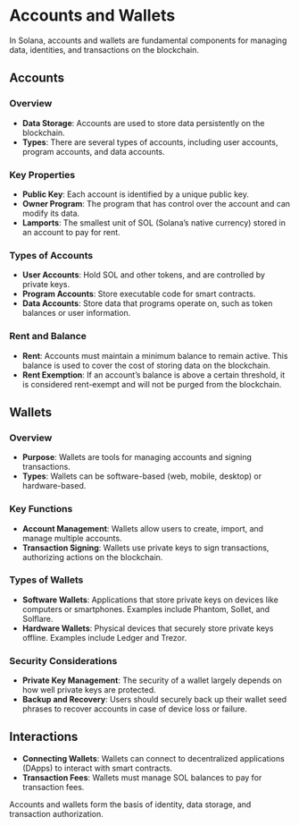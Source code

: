 # Accounts and Wallets

In Solana, accounts and wallets are fundamental components for managing data, identities, and transactions on the blockchain.

## Accounts

### Overview

- **Data Storage**: Accounts are used to store data persistently on the blockchain.
- **Types**: There are several types of accounts, including user accounts, program accounts, and data accounts.

### Key Properties

- **Public Key**: Each account is identified by a unique public key.
- **Owner Program**: The program that has control over the account and can modify its data.
- **Lamports**: The smallest unit of SOL (Solana’s native currency) stored in an account to pay for rent.

### Types of Accounts

- **User Accounts**: Hold SOL and other tokens, and are controlled by private keys.
- **Program Accounts**: Store executable code for smart contracts.
- **Data Accounts**: Store data that programs operate on, such as token balances or user information.

### Rent and Balance

- **Rent**: Accounts must maintain a minimum balance to remain active. This balance is used to cover the cost of storing data on the blockchain.
- **Rent Exemption**: If an account’s balance is above a certain threshold, it is considered rent-exempt and will not be purged from the blockchain.

## Wallets

### Overview

- **Purpose**: Wallets are tools for managing accounts and signing transactions.
- **Types**: Wallets can be software-based (web, mobile, desktop) or hardware-based.

### Key Functions

- **Account Management**: Wallets allow users to create, import, and manage multiple accounts.
- **Transaction Signing**: Wallets use private keys to sign transactions, authorizing actions on the blockchain.

### Types of Wallets

- **Software Wallets**: Applications that store private keys on devices like computers or smartphones. Examples include Phantom, Sollet, and Solflare.
- **Hardware Wallets**: Physical devices that securely store private keys offline. Examples include Ledger and Trezor.

### Security Considerations

- **Private Key Management**: The security of a wallet largely depends on how well private keys are protected.
- **Backup and Recovery**: Users should securely back up their wallet seed phrases to recover accounts in case of device loss or failure.

## Interactions

- **Connecting Wallets**: Wallets can connect to decentralized applications (DApps) to interact with smart contracts.
- **Transaction Fees**: Wallets must manage SOL balances to pay for transaction fees.

Accounts and wallets form the basis of identity, data storage, and transaction authorization.
